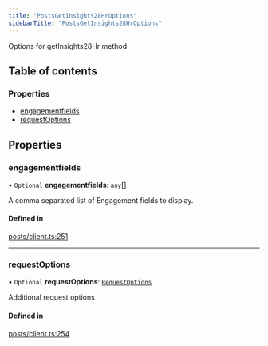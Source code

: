 ```yaml
---
title: "PostsGetInsights28HrOptions"
sidebarTitle: "PostsGetInsights28HrOptions"
---
```


Options for getInsights28Hr method

## Table of contents

### Properties

- [engagementfields](/xdks/typescript/reference/interfaces/PostsGetInsights28HrOptions#engagementfields)
- [requestOptions](/xdks/typescript/reference/interfaces/PostsGetInsights28HrOptions#requestoptions)

## Properties

### engagementfields

• `Optional` **engagementfields**: `any`[]

A comma separated list of Engagement fields to display.

#### Defined in

[posts/client.ts:251](https://github.com/xdevplatform/xdk/blob/298ca9350d035e40e7c8ee0753c50052819a41e2/xdk/typescript/src/posts/client.ts#L251)

___

### requestOptions

• `Optional` **requestOptions**: [`RequestOptions`](/xdks/typescript/reference/interfaces/RequestOptions)

Additional request options

#### Defined in

[posts/client.ts:254](https://github.com/xdevplatform/xdk/blob/298ca9350d035e40e7c8ee0753c50052819a41e2/xdk/typescript/src/posts/client.ts#L254)
